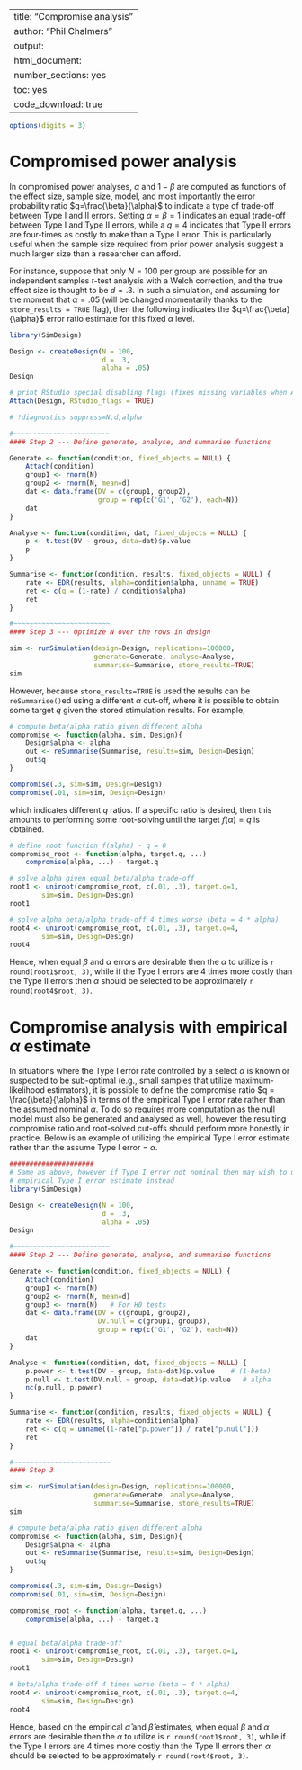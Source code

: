 %\VignetteIndexEntry{SimDesign}
%\VignetteEngine{knitr::knitr}
---
title: "Compromise analysis"
author: "Phil Chalmers"
output:
  html_document:
    number_sections: yes
    toc: yes
    code_download: true
---

```r
options(digits = 3)
```

# Compromised power analysis

In compromised power analyses, $\alpha$ and $1-\beta$ are computed as functions of the effect size, sample size, model, and most importantly the error probability ratio $q=\frac{\beta}{\alpha}$ to indicate a type of trade-off between Type I and II errors. Setting $\alpha=\beta=1$ indicates an equal trade-off between Type I and Type II errors, while a $q=4$ indicates that Type II errors are four-times as costly to make than a Type I error. This is particularly useful when the sample size required from prior power analysis suggest a much larger size than a researcher can afford.

For instance, suppose that only $N=100$ per group are possible for an independent samples $t$-test analysis with a Welch correction, and the true effect size is thought to be $d=.3$. In such a simulation, and assuming for the moment that $\alpha=.05$ (will be changed momentarily thanks to the `store_results = TRUE` flag), then the following indicates the $q=\frac{\beta}{\alpha}$ error ratio estimate for this fixed $\alpha$ level. 



```r
library(SimDesign)

Design <- createDesign(N = 100,
                       d = .3, 
                       alpha = .05)
Design    

# print RStudio special disabling flags (fixes missing variables when Attach used)
Attach(Design, RStudio_flags = TRUE)

# !diagnostics suppress=N,d,alpha

#~~~~~~~~~~~~~~~~~~~~~~~~
#### Step 2 --- Define generate, analyse, and summarise functions

Generate <- function(condition, fixed_objects = NULL) {
    Attach(condition)
    group1 <- rnorm(N)
    group2 <- rnorm(N, mean=d)
    dat <- data.frame(DV = c(group1, group2),
                      group = rep(c('G1', 'G2'), each=N))
    dat
}

Analyse <- function(condition, dat, fixed_objects = NULL) {
    p <- t.test(DV ~ group, data=dat)$p.value
    p
}

Summarise <- function(condition, results, fixed_objects = NULL) {
    rate <- EDR(results, alpha=condition$alpha, unname = TRUE)
    ret <- c(q = (1-rate) / condition$alpha)
    ret
}

#~~~~~~~~~~~~~~~~~~~~~~~~
#### Step 3 --- Optimize N over the rows in design

sim <- runSimulation(design=Design, replications=100000, 
                     generate=Generate, analyse=Analyse,
                     summarise=Summarise, store_results=TRUE)
sim
```


However, because `store_results=TRUE` is used the results can be `reSummarise()`ed using a different $\alpha$ cut-off, where it is possible to obtain some target $q$ given the stored stimulation results. For example,

```r
# compute beta/alpha ratio given different alpha
compromise <- function(alpha, sim, Design){
    Design$alpha <- alpha
    out <- reSummarise(Summarise, results=sim, Design=Design)    
    out$q
}

compromise(.3, sim=sim, Design=Design)
compromise(.01, sim=sim, Design=Design)
```
which indicates different $q$ ratios. If a specific ratio is desired, then this amounts to performing some root-solving until the target $f(\alpha) = q$ is obtained.

```r
# define root function f(alpha) - q = 0
compromise_root <- function(alpha, target.q, ...)
    compromise(alpha, ...) - target.q

# solve alpha given equal beta/alpha trade-off  
root1 <- uniroot(compromise_root, c(.01, .3), target.q=1, 
        sim=sim, Design=Design)
root1

# solve alpha beta/alpha trade-off 4 times worse (beta = 4 * alpha)
root4 <- uniroot(compromise_root, c(.01, .3), target.q=4, 
        sim=sim, Design=Design)
root4
```
Hence, when equal $\beta$ and $\alpha$ errors are desirable then the $\alpha$ to utilize is `r round(root1$root, 3)`, while if the Type I errors are 4 times more costly than the Type II errors then $\alpha$ should be selected to be approximately `r round(root4$root, 3)`.


# Compromise analysis with empirical $\alpha$ estimate

In situations where the Type I error rate controlled by a select $\alpha$ is known or suspected to be sub-optimal (e.g., small samples that utilize maximum-likelihood estimators), it is possible to define the compromise ratio $q = \frac{\beta}{\alpha}$ in terms of the empirical Type I error rate rather than the assumed nominal $\alpha$. To do so requires more computation as the null model must also be generated and analysed as well, however the resulting compromise ratio and root-solved cut-offs should perform more honestly in practice. Below is an example of utilizing the empirical Type I error estimate rather than the assume Type I error = $\alpha$.

```r

#####################
# Same as above, however if Type I error not nominal then may wish to use 
# empirical Type I error estimate instead
library(SimDesign)

Design <- createDesign(N = 100,
                       d = .3, 
                       alpha = .05)
Design    

#~~~~~~~~~~~~~~~~~~~~~~~~
#### Step 2 --- Define generate, analyse, and summarise functions

Generate <- function(condition, fixed_objects = NULL) {
    Attach(condition)
    group1 <- rnorm(N)
    group2 <- rnorm(N, mean=d)
    group3 <- rnorm(N)   # For H0 tests
    dat <- data.frame(DV = c(group1, group2),
                      DV.null = c(group1, group3),
                      group = rep(c('G1', 'G2'), each=N))
    dat
}

Analyse <- function(condition, dat, fixed_objects = NULL) {
    p.power <- t.test(DV ~ group, data=dat)$p.value    # (1-beta)
    p.null <- t.test(DV.null ~ group, data=dat)$p.value   # alpha
    nc(p.null, p.power)
}

Summarise <- function(condition, results, fixed_objects = NULL) {
    rate <- EDR(results, alpha=condition$alpha)
    ret <- c(q = unname((1-rate["p.power"]) / rate["p.null"]))
    ret
}

#~~~~~~~~~~~~~~~~~~~~~~~~
#### Step 3 

sim <- runSimulation(design=Design, replications=100000, 
                     generate=Generate, analyse=Analyse,
                     summarise=Summarise, store_results=TRUE)
sim

# compute beta/alpha ratio given different alpha
compromise <- function(alpha, sim, Design){
    Design$alpha <- alpha
    out <- reSummarise(Summarise, results=sim, Design=Design)    
    out$q
}

compromise(.3, sim=sim, Design=Design)
compromise(.01, sim=sim, Design=Design)

compromise_root <- function(alpha, target.q, ...)
    compromise(alpha, ...) - target.q


# equal beta/alpha trade-off  
root1 <- uniroot(compromise_root, c(.01, .3), target.q=1, 
        sim=sim, Design=Design)
root1

# beta/alpha trade-off 4 times worse (beta = 4 * alpha)
root4 <- uniroot(compromise_root, c(.01, .3), target.q=4, 
        sim=sim, Design=Design)
root4
```

Hence, based on the empirical $\hat{\alpha}$ and $\hat{\beta}$ estimates, when equal $\beta$ and $\alpha$ errors are desirable then the $\alpha$ to utilize is `r round(root1$root, 3)`, while if the Type I errors are 4 times more costly than the Type II errors then $\alpha$ should be selected to be approximately `r round(root4$root, 3)`.
